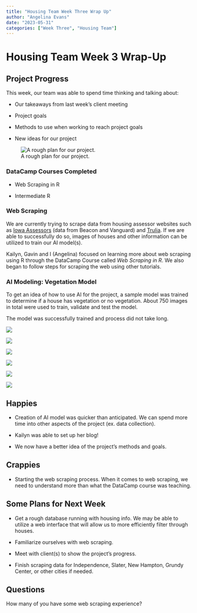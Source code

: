 ```yaml
---
title: "Housing Team Week Three Wrap Up"
author: "Angelina Evans"
date: "2023-05-31"
categories: ["Week Three", "Housing Team"]
---
```


# Housing Team Week 3 Wrap-Up

## Project Progress

This week, our team was able to spend time thinking and talking about:

-   Our takeaways from last week's client meeting

-   Project goals

-   Methods to use when working to reach project goals

-   New ideas for our project

![A rough plan for our project.](projectPlan.jpg)

### DataCamp Courses Completed

-   Web Scraping in R

-   Intermediate R

### Web Scraping

We are currently trying to scrape data from housing assessor websites such as [Iowa Assessors](https://iowaassessors.com/) (data from Beacon and Vanguard) and [Trulia](https://www.trulia.com/). If we are able to successfully do so, images of houses and other information can be utilized to train our AI model(s).

Kailyn, Gavin and I (Angelina) focused on learning more about web scraping using R through the DataCamp Course called *Web Scraping in R*. We also began to follow steps for scraping the web using other tutorials.

### AI Modeling: Vegetation Model

To get an idea of how to use AI for the project, a sample model was trained to determine if a house has vegetation or no vegetation. About 750 images in total were used to train, validate and test the model.

The model was successfully trained and process did not take long.

![](image1.jpg)

![](image2.jpg)

![](image3.jpg)

![](image4.jpg)

![](image5.jpg)

![](image6.jpg)

## Happies

-   Creation of AI model was quicker than anticipated. We can spend more time into other aspects of the project (ex. data collection).

-   Kailyn was able to set up her blog!

-   We now have a better idea of the project's methods and goals.

## Crappies

-   Starting the web scraping process. When it comes to web scraping, we need to understand more than what the DataCamp course was teaching.

## Some Plans for Next Week

-   Get a rough database running with housing info. We may be able to utilize a web interface that will allow us to more efficiently filter through houses.

-   Familiarize ourselves with web scraping.

-   Meet with client(s) to show the project's progress.

-   Finish scraping data for Independence, Slater, New Hampton, Grundy Center, or other cities if needed.

## Questions

How many of you have some web scraping experience?
